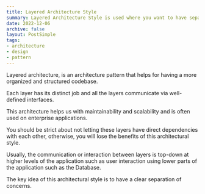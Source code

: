```yaml
---
title: Layered Architecture Style
summary: Layered Architecture Style is used where you want to have separations of concers.
date: 2022-12-06
archive: false
layout: PostSimple
tags:
- architecture
- design
- pattern
---
```


Layered architecture, is an architecture pattern that helps for having a more
organized and structured codebase.

Each layer has its distinct job and all the layers communicate via well-defined interfaces.

This architecture helps us with maintainability and scalability and is often used on enterprise applications.

You should be strict about not letting these layers have direct dependencies with each other, otherwise, you will lose the benefits of this architectural style.

Usually, the communication or interaction between layers is top-down at higher levels of the application such as user interaction using lower parts of the application such as the Database.

The key idea of this architectural style is to have a clear separation of concerns.
